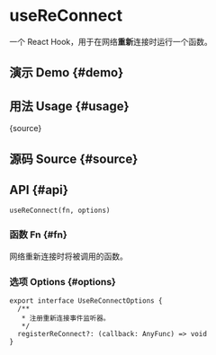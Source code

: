 # useReConnect


<HooksType category="Utilities" lowLevel />

<Since version="v1.4.0" />

一个 React Hook，用于在网络**重新**连接时运行一个函数。

## 演示 Demo \{#demo}


<App />

## 用法 Usage \{#usage}


<RawCode>{source}</RawCode>

## 源码 Source \{#source}


<Source />

## API \{#api}

```tsx
useReConnect(fn, options)
```

### 函数 Fn \{#fn}

网络重新连接时将被调用的函数。

### 选项 Options \{#options}

```tsx
export interface UseReConnectOptions {
  /**
   * 注册重新连接事件监听器。
   */
  registerReConnect?: (callback: AnyFunc) => void
}
```
